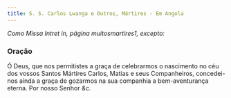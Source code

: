 ```yaml
---
title: S. S. Carlos Lwanga e Outros, Mártires - Em Angola
---
```


<em>Como Missa Intret in, página muitosmartires1, excepto:</em>

### Oração

Ó Deus, que nos permitistes a graça de celebrarmos o nascimento no céu dos
vossos Santos Mártires Carlos, Matias e seus Companheiros, concedei-nos
ainda a graça de gozarmos na sua companhia a bem-aventurança eterna. Por
nosso Senhor <em>&c.</em>
